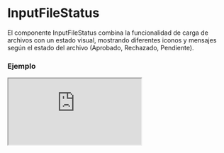 # InputFileStatus

El componente InputFileStatus combina la funcionalidad de carga de archivos con un estado visual, mostrando diferentes iconos y mensajes según el estado del archivo (Aprobado, Rechazado, Pendiente).


### Ejemplo

<Iframe minHeightIframe="30dvh" src="https://fenextjs-component-storybook.vercel.app/iframe.html?args=&id=input-inputfilestatus--index&viewMode=story" />

### Importación

Para importar el componente InputFileStatus, se puede hacer desde fenextjs

```tsx copy
import { InputFileStatus } from "fenextjs";
```

### Parámetros

| Parámetro | Tipo | Requerido | Default | Descripcion |
| --------- | ---- | --------- | ------- | ----------- |
| title | ReactNode | no | 'Drag and drop here' | Título del componente que se muestra cuando no hay archivos cargados. |
| text | ReactNode | no | 'Drag and drop your file or template here.' | Texto que se muestra para guiar al usuario sobre la acción que debe realizar. |
| icon | ReactNode | no | \<Upload2 /\> | Ícono que se muestra en el componente. |
| btn | ReactNode | no | 'Choose File' | Texto o contenido del botón de carga. |
| iconLoader | ReactNode | no | \<LoaderSpinner /\> | Ícono que se muestra mientras se está cargando el archivo. |
| className | string | no | '' | Clase CSS para el componente. |
| onUploadFile | (data: FileProps) =\> Promise\<FileProps\> | sí | undefined | Función que se ejecuta para manejar la carga del archivo. |
| contentByStatus | InputFileStatusContentByStatus | no | \{\} | Contenido específico para cada estado del archivo, que incluye título, ícono y etiqueta. |

### Storybook

Para ver el storybook del componente lo puede hacer con este [link](https://fenextjs-component-storybook.vercel.app/?path=/story/input-inputfilestatus--index)

### Usos

- Carga de archivo con estado de éxito

```tsx copy
<InputFileStatus 
    onUploadFile={
        async (file) => { 
            /* Lógica de carga */ 
            return file; 
        }
    } 
/>
```

- Carga de archivo con gestión de errores

```tsx copy
<InputFileStatus 
    onUploadFile={
        async (file) => { 
            throw new Error('Error de carga'); 
        }
    } 
/>
```

- Componente de carga con botón personalizado

```tsx copy
<InputFileStatus 
    btn={<Button>Subir Archivo</Button>} 
    onUploadFile={
        async (file) => { 
            /* Lógica de carga */ 
            return file; 
        }
    } 
/>
```


